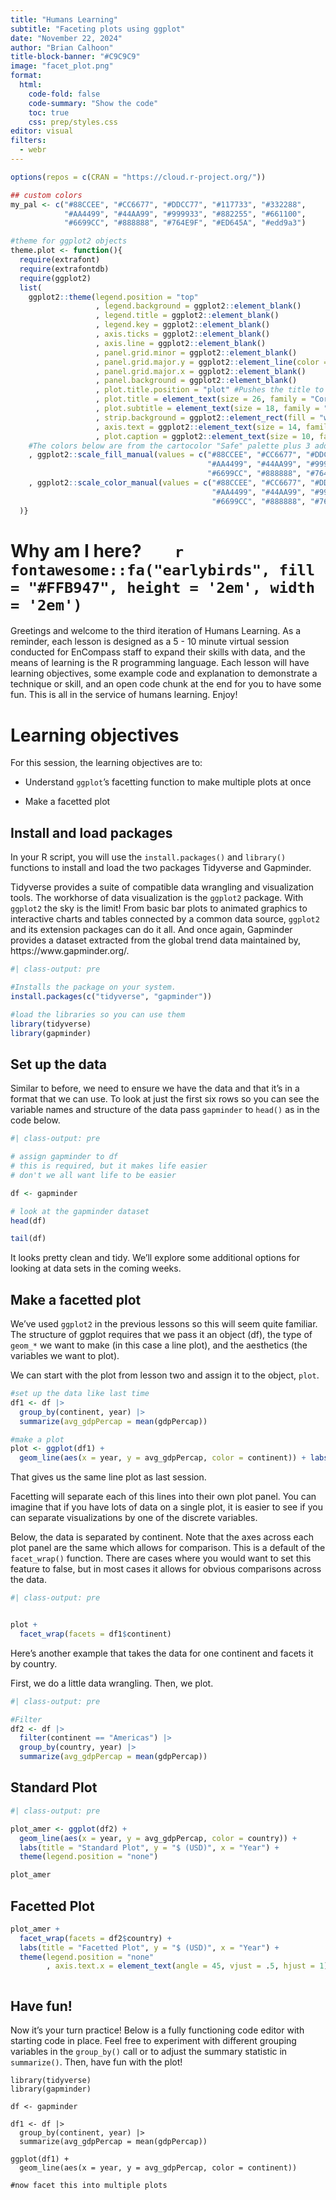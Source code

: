 ```yaml
---
title: "Humans Learning"
subtitle: "Faceting plots using ggplot"
date: "November 22, 2024"
author: "Brian Calhoon"
title-block-banner: "#C9C9C9"
image: "facet_plot.png"
format: 
  html:
    code-fold: false
    code-summary: "Show the code"
    toc: true
    css: prep/styles.css
editor: visual
filters: 
  - webr
---
```


```r

options(repos = c(CRAN = "https://cloud.r-project.org/"))

## custom colors
my_pal <- c("#88CCEE", "#CC6677", "#DDCC77", "#117733", "#332288",
            "#AA4499", "#44AA99", "#999933", "#882255", "#661100",
            "#6699CC", "#888888", "#764E9F", "#ED645A", "#edd9a3")

#theme for ggplot2 objects
theme.plot <- function(){
  require(extrafont)
  require(extrafontdb)
  require(ggplot2)
  list(  
    ggplot2::theme(legend.position = "top"
                   , legend.background = ggplot2::element_blank()
                   , legend.title = ggplot2::element_blank()
                   , legend.key = ggplot2::element_blank() 
                   , axis.ticks = ggplot2::element_blank()
                   , axis.line = ggplot2::element_blank()
                   , panel.grid.minor = ggplot2::element_blank()
                   , panel.grid.major.y = ggplot2::element_line(color = "#CFCDC9") 
                   , panel.grid.major.x = ggplot2::element_blank()
                   , panel.background = ggplot2::element_blank()
                   , plot.title.position = "plot" #Pushes the title to the very left of the plot window
                   , plot.title = element_text(size = 26, family = "Corbel", color = "#000000")
                   , plot.subtitle = element_text(size = 18, family = "Corbel", color = "#A9A9A9")
                   , strip.background = ggplot2::element_rect(fill = "white") 
                   , axis.text = ggplot2::element_text(size = 14, family = "Corbel", hjust = 0, color = "#000000")
                   , plot.caption = ggplot2::element_text(size = 10, family = "Corbel", color = "#000000"))
    #The colors below are from the cartocolor "Safe" palette plus 3 additional colors pulled from cartocolor.
    , ggplot2::scale_fill_manual(values = c("#88CCEE", "#CC6677", "#DDCC77", "#117733", "#332288",
                                            "#AA4499", "#44AA99", "#999933", "#882255", "#661100",
                                            "#6699CC", "#888888", "#764E9F", "#ED645A", "#edd9a3"))
    , ggplot2::scale_color_manual(values = c("#88CCEE", "#CC6677", "#DDCC77", "#117733", "#332288",
                                             "#AA4499", "#44AA99", "#999933", "#882255", "#661100",
                                             "#6699CC", "#888888", "#764E9F", "#ED645A", "#edd9a3"))
  )}

```

# Why am I here?        `r fontawesome::fa("earlybirds", fill = "#FFB947", height = '2em', width = '2em')`

:::: box
::: box-header
Greetings and welcome to the third iteration of Humans Learning. As a reminder, each lesson is designed as a 5 - 10 minute virtual session conducted for EnCompass staff to expand their skills with data, and the means of learning is the R programming language. Each lesson will have learning objectives, some example code and explanation to demonstrate a technique or skill, and an open code chunk at the end for you to have some fun. This is all in the service of humans learning. Enjoy!
:::
::::

# Learning objectives

For this session, the learning objectives are to:

-   Understand `ggplot`'s facetting function to make multiple plots at once

-   Make a facetted plot

## Install and load packages

In your R script, you will use the `install.packages()` and `library()` functions to install and load the two packages Tidyverse and Gapminder.

Tidyverse provides a suite of compatible data wrangling and visualization tools. The workhorse of data visualization is the `ggplot2` package. With `ggplot2` the sky is the limit! From basic bar plots to animated graphics to interactive charts and tables connected by a common data source, `ggplot2` and its extension packages can do it all. And once again, Gapminder provides a dataset extracted from the global trend data maintained by, https://www.gapminder.org/.

```r
#| class-output: pre

#Installs the package on your system.
install.packages(c("tidyverse", "gapminder"))

#load the libraries so you can use them
library(tidyverse)
library(gapminder)

```

## Set up the data

Similar to before, we need to ensure we have the data and that it's in a format that we can use. To look at just the first six rows so you can see the variable names and structure of the data pass `gapminder` to `head()` as in the code below.

```r
#| class-output: pre

# assign gapminder to df 
# this is required, but it makes life easier
# don't we all want life to be easier

df <- gapminder

# look at the gapminder dataset
head(df)

tail(df)

```

It looks pretty clean and tidy. We'll explore some additional options for looking at data sets in the coming weeks.

## Make a facetted plot

We've used `ggplot2` in the previous lessons so this will seem quite familiar. The structure of ggplot requires that we pass it an object (df), the type of `geom_*` we want to make (in this case a line plot), and the aesthetics (the variables we want to plot).

We can start with the plot from lesson two and assign it to the object, `plot`.

```r

#set up the data like last time
df1 <- df |> 
  group_by(continent, year) |> 
  summarize(avg_gdpPercap = mean(gdpPercap))

#make a plot
plot <- ggplot(df1) +
  geom_line(aes(x = year, y = avg_gdpPercap, color = continent)) + labs(title = "Avg. GDP per Capita, by Continent", x = "Year", y = "$ (USD)")


```

That gives us the same line plot as last session.

Facetting will separate each of this lines into their own plot panel. You can imagine that if you have lots of data on a single plot, it is easier to see if you can separate visualizations by one of the discrete variables.

Below, the data is separated by continent. Note that the axes across each plot panel are the same which allows for comparison. This is a default of the `facet_wrap()` function. There are cases where you would want to set this feature to false, but in most cases it allows for obvious comparisons across the data.

```r

#| class-output: pre


plot +
  facet_wrap(facets = df1$continent)


```

Here's another example that takes the data for one continent and facets it by country.

First, we do a little data wrangling. Then, we plot.

```r

#| class-output: pre

#Filter
df2 <- df |> 
  filter(continent == "Americas") |>
  group_by(country, year) |> 
  summarize(avg_gdpPercap = mean(gdpPercap))


```

::: panel-tabset
## Standard Plot

```r

#| class-output: pre

plot_amer <- ggplot(df2) +
  geom_line(aes(x = year, y = avg_gdpPercap, color = country)) +
  labs(title = "Standard Plot", y = "$ (USD)", x = "Year") +
  theme(legend.position = "none")

plot_amer
```

## Facetted Plot

```r

plot_amer + 
  facet_wrap(facets = df2$country) +
  labs(title = "Facetted Plot", y = "$ (USD)", x = "Year") +
  theme(legend.position = "none"
        , axis.text.x = element_text(angle = 45, vjust = .5, hjust = 1))



```
:::

## Have fun!

Now it's your turn practice! Below is a fully functioning code editor with starting code in place. Feel free to experiment with different grouping variables in the `group_by()` call or to adjust the summary statistic in `summarize()`. Then, have fun with the plot!

```webr-r

library(tidyverse)
library(gapminder)

df <- gapminder

df1 <- df |> 
  group_by(continent, year) |> 
  summarize(avg_gdpPercap = mean(gdpPercap))

ggplot(df1) +
  geom_line(aes(x = year, y = avg_gdpPercap, color = continent))

#now facet this into multiple plots

```
